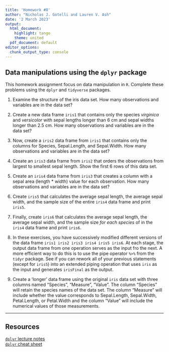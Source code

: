 ```yaml
---
title: 'Homework #8'
author: "Nicholas J. Gotelli and Lauren V. Ash"
date: '2 March 2023'
output:
  html_document:
    highlight: tango
    theme: united
  pdf_document: default
editor_options: 
  chunk_output_type: console
---
```


## Data manipulations using the `dplyr` package  

This homework assignment focus on data manipulation in `R`. Complete these problems using the `dplyr` and `tidyverse` packages. 

1. Examine the structure of the iris data set. How many observations and variables are in the data set?   

2. Create a new data frame `iris1` that contains only the species *virginica* and *versicolor* with sepal lengths longer than 6 cm and sepal widths longer than 2.5 cm. How many observations and variables are in the data set?      

3. Now, create a `iris2` data frame from `iris1` that contains only the columns for Species, Sepal.Length, and Sepal.Width. How many observations and variables are in the data set?   

4. Create an `iris3` data frame from `iris2` that orders the observations from largest to smallest sepal length. Show the first 6 rows of this data set.    

5. Create an `iris4` data frame from `iris3` that creates a column with a sepal area (length * width) value for each observation. How many observations and variables are in the data set?

6. Create `iris5` that calculates the average sepal length, the average sepal width, and the sample size of the entire `iris4` data frame and print `iris5`.

7. Finally, create `iris6` that calculates the average sepal length, the average sepal width, and the sample size *for each species* of in the `iris4` data frame and print `iris6`.

8. In these exercises, you have successively modified different versions of the data frame `iris1 iris2 iris3 iris4 iris5 iris6`. At each stage, the output data frame from one operation serves as the input fro the next. A more efficient way to do this is to use the pipe operator `%>%` from the `tidyr` package. See if you can rework all of your previous statements (except for `iris5`) into an extended piping operation that uses `iris` as the input and generates `irisFinal` as the output.

9. Create a 'longer' data frame using the original `iris` data set with three columns named "Species", "Measure", "Value". The column "Species" will retain the species names of the data set. The column "Measure" will include whether the value corresponds to Sepal.Length, Sepal.Width, Petal.Length, or Petal.Width and the column "Value" will include the numerical values of those measurements.

----
## Resources
[`dplyr` lecture notes](dplyr_Lecture1.html)  
[`dplyr` cheat sheet](https://gotellilab.github.io/Bio381/CheatSheets/dplyrCheatSheet.pdf)
